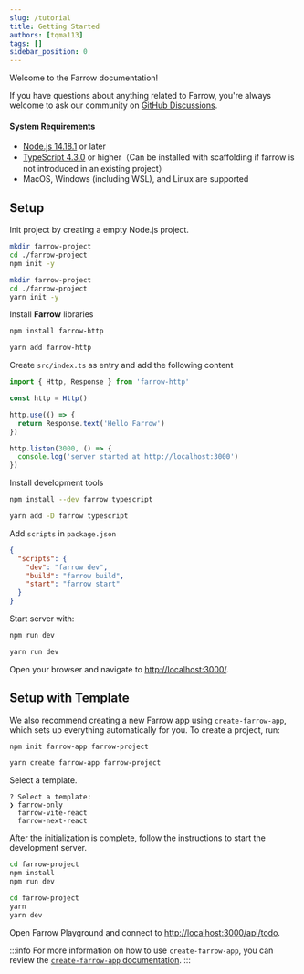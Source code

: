 ```yaml
---
slug: /tutorial
title: Getting Started
authors: [tqma113]
tags: []
sidebar_position: 0
---
```



Welcome to the Farrow documentation!

If you have questions about anything related to Farrow, you're always welcome to ask our community on [GitHub Discussions](https://github.com/farrow-js/farrow/discussions).

#### System Requirements

* [Node.js 14.18.1](https://nodejs.org) or later
* [TypeScript 4.3.0](https://www.typescriptlang.org) or higher（Can be installed with scaffolding if farrow is not introduced in an existing project）
* MacOS, Windows (including WSL), and Linux are supported

## Setup

Init project by creating a empty Node.js project.

<Tabs groupId="package-tool">
<TabItem value="npm" label="npm">

```bash
mkdir farrow-project
cd ./farrow-project
npm init -y
```

</TabItem>
<TabItem value="yarn" label="Yarn" default>

```bash
mkdir farrow-project
cd ./farrow-project
yarn init -y
```

</TabItem>
</Tabs>

Install **Farrow** libraries

<Tabs groupId="package-tool">
<TabItem value="npm" label="npm">

```bash
npm install farrow-http
```

</TabItem>
<TabItem value="yarn" label="Yarn" default>

```bash
yarn add farrow-http
```

</TabItem>
</Tabs>

Create `src/index.ts` as entry and add the following content

```ts title="src/index.ts"
import { Http, Response } from 'farrow-http'

const http = Http()

http.use(() => {
  return Response.text('Hello Farrow')
})

http.listen(3000, () => {
  console.log('server started at http://localhost:3000')
})
```

Install development tools

<Tabs groupId="package-tool">
<TabItem value="npm" label="npm">

```bash
npm install --dev farrow typescript
```

</TabItem>
<TabItem value="yarn" label="Yarn" default>

```bash
yarn add -D farrow typescript
```

</TabItem>
</Tabs>

Add `scripts` in `package.json`

```json title="package.json"
{
  "scripts": {
    "dev": "farrow dev",
    "build": "farrow build",
    "start": "farrow start"
  }
}
```

Start server with:

<Tabs groupId="package-tool">
<TabItem value="npm" label="npm">

```bash
npm run dev
```

</TabItem>
<TabItem value="yarn" label="Yarn" default>

```bash
yarn run dev
```

</TabItem>
</Tabs>

Open your browser and navigate to <http://localhost:3000/>.

## Setup with Template

We also recommend creating a new Farrow app using `create-farrow-app`, which sets up everything automatically for you. To create a project, run:

<Tabs groupId="package-tool">
<TabItem value="npm" label="npm">

```bash
npm init farrow-app farrow-project
```

</TabItem>
<TabItem value="yarn" label="Yarn" default>

```bash
yarn create farrow-app farrow-project
```

</TabItem>
</Tabs>

Select a template.

```
? Select a template:
❯ farrow-only
  farrow-vite-react
  farrow-next-react
```

After the initialization is complete, follow the instructions to start the development server.

<Tabs groupId="package-tool">
<TabItem value="npm" label="npm">

```bash
cd farrow-project
npm install
npm run dev
```

</TabItem>
<TabItem value="yarn" label="Yarn" default>

```bash
cd farrow-project
yarn
yarn dev
```

</TabItem>
</Tabs>

Open Farrow Playground and connect to <http://localhost:3000/api/todo>.

:::info
For more information on how to use `create-farrow-app`, you can review the [`create-farrow-app` documentation](/docs/api/framework/create-farrow-app).
:::
